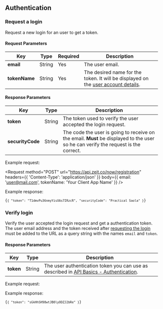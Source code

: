 
## Authentication

### Request a login

<Endpoint method="POST" url="/now/registration" />

Request a new login for an user to get a token.

#### Request Parameters

<!-- prettier-ignore -->
| Key | <HelpLink href="#api-basics/types" hasIcon>Type</HelpLink> | Required | Description |
| -- | -- | -- | -- |
| **email** | <HelpLink href="#api-basics/types">String</HelpLink> | Yes | The user email. |
| **tokenName** | <HelpLink href="#api-basics/types">String</HelpLink> | Yes | The desired name for the token. It will be displayed on the [user account details](https://zeit.co/account/tokens). |

#### Response Parameters

<!-- prettier-ignore -->
| Key | <HelpLink href="#api-basics/types" hasIcon>Type</HelpLink> | Description |
| -- | -- | -- |
| **token** | <HelpLink href="#api-basics/types">String</HelpLink> | The token used to verify the user accepted the login request. |
| **securityCode** | <HelpLink href="#api-basics/types">String</HelpLink> | The code the user is going to receive on the email. **Must** be displayed to the user so he can verify the request is the correct. |

<Example>
  <span>Example request:</span>

<Request
  method="POST"
  url="https://api.zeit.co/now/registration"
  headers={{
    'Content-Type': 'application/json'
  }}
  body={{
    email: 'user@mail.com',
    tokenName: 'Your Client App Name'
  }}
/>

Example response:

<Code syntax="json">{`{
  "token": "T1dmvPu36nmyYisXAs7IRzcR",
  "securityCode": "Practical Saola"
}`}</Code>
</Example>

### Verify login

<Endpoint method="GET" url="/now/registration/verify?email&token" />

Verify the user accepted the login request and get a authentication token. The user email address and the token received after [requesting the login](#endpoints/authentication/request-a-login) must be added to the URL as a query string with the names `email` and `token`.

#### Response Parameters

<!-- prettier-ignore -->
| Key | <HelpLink href="#api-basics/types" hasIcon>Type</HelpLink> | Description |
| -- | -- | -- |
| **token** | <HelpLink href="#api-basics/types">String</HelpLink> | The user authentication token you can use as described in [API Basics - Authentication](#api-basics/authentication). |

<Example>
  <span>Example request:</span>

<Request url="https://api.zeit.co/now/registration/verify?email=user@mail.com&token=T1dmvPu36nmyYisXAs7IRzcR" />

Example response:

<Code syntax="json">{`{
  "token": "sGkHhSH98wtJB0lyODZJ2bRe"
}`}</Code>
</Example>
